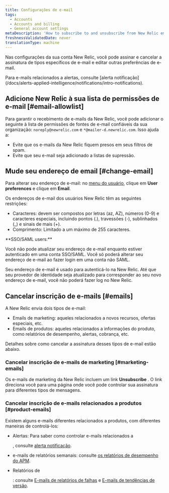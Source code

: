 ```yaml
---
title: Configurações de e-mail
tags:
  - Accounts
  - Accounts and billing
  - General account settings
metaDescription: 'How to subscribe to and unsubscribe from New Relic emails, and change your email address.'
freshnessValidatedDate: never
translationType: machine
---
```


Nas configurações da sua conta New Relic, você pode assinar e cancelar a assinatura de tipos específicos de e-mail e editar outras preferências de e-mail.

<Callout variant="tip">
  Para e-mails relacionados a alertas, consulte [alerta notificação](/docs/alerts-applied-intelligence/notifications/intro-notifications).
</Callout>

## Adicione New Relic à sua lista de permissões de e-mail [#email-allowlist]

Para garantir o recebimento de e-mails da New Relic, você pode adicionar o seguinte à lista de permissões de fontes de e-mail confiáveis da sua organização: `noreply@newrelic.com` e `*@mailer-d.newrelic.com`. Isso ajuda a:

* Evite que os e-mails da New Relic fiquem presos em seus filtros de spam.
* Evite que seu e-mail seja adicionado a listas de supressão.

## Mude seu endereço de email [#change-email]

Para alterar seu endereço de e-mail: no [menu do usuário](/docs/accounts/accounts-billing/general-account-settings/intro-account-settings), clique em <DoNotTranslate>**User preferences**</DoNotTranslate> e clique em <DoNotTranslate>**Email**</DoNotTranslate>.

Os endereços de e-mail dos usuários New Relic têm as seguintes restrições:

* Caracteres: devem ser compostos por letras (az, AZ), números (0-9) e caracteres especiais, incluindo pontos (.), travessões (-), sublinhados (\_) e sinais de mais (+).
* Comprimento: Limitado a um máximo de 255 caracteres.

<Callout variant="tip">
  <DoNotTranslate>
    **SSO/SAML users:**
  </DoNotTranslate>

  Você não pode atualizar seu endereço de e-mail enquanto estiver autenticado em uma conta SSO/SAML. Você só poderá alterar seu endereço de e-mail ao fazer login em uma conta não SAML.

  Seu endereço de e-mail é usado para autenticá-lo na New Relic. Até que seu provedor de identidade seja atualizado para corresponder ao seu novo endereço de e-mail, você não poderá fazer log no New Relic.
</Callout>

## Cancelar inscrição de e-mails [#emails]

A New Relic envia dois tipos de e-mail:

* Emails de marketing: aqueles relacionados a novos recursos, ofertas especiais, etc.
* Emails de produtos: aqueles relacionados a informações do produto, como relatórios de desempenho, alertas, cobrança, etc.

Detalhes sobre como cancelar a assinatura desses tipos de e-mail estão abaixo.

### Cancelar inscrição de e-mails de marketing [#marketing-emails]

Os e-mails de marketing da New Relic incluem um link <DoNotTranslate>**Unsubscribe**</DoNotTranslate> . O link direciona você para uma página onde você pode controlar sua assinatura para diferentes tipos de mensagens.

### Cancelar inscrição de e-mails relacionados a produtos [#product-emails]

Existem alguns e-mails diferentes relacionados a produtos, com diferentes maneiras de controlá-los:

* Alertas: Para saber como controlar e-mails relacionados a

  <InlinePopover type="alerts"/>

  , consulte [alerta notificação](/docs/alerts-applied-intelligence/notifications/intro-notifications).

* <InlinePopover type="apm"/>

  e-mails de relatórios semanais: consulte [os relatórios de desempenho do APM](/docs/apm/reports/other-performance-analysis/weekly-performance-report#opting_out).

* Relatórios de

  <InlinePopover type="mobile"/>

  : consulte [E-mails de relatórios de falhas](/docs/mobile-monitoring/mobile-monitoring-ui/crashes/receive-crash-notifications-email) e [E-mails de tendências de versão](/docs/mobile-monitoring/mobile-monitoring-ui/mobile-app-pages/version-trends-compare-user-adoption-metrics-performance).